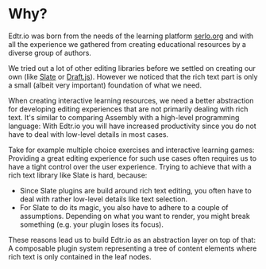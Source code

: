 # Why?

Edtr.io was born from the needs of the learning platform
[serlo.org](https://serlo.org/) and with all the experience we gathered from
creating educational resources by a diverse group of authors.

We tried out a lot of other editing libraries before we settled on creating our
own (like [Slate](https://www.slatejs.org/) or
[Draft.js](https://draftjs.org/)). However we noticed that the rich text part is
only a small (albeit very important) foundation of what we need.

When creating interactive learning resources, we need a better abstraction for
developing editing experiences that are not primarily dealing with rich text.
It's similar to comparing Assembly with a high-level programming language: With
Edtr.io you will have increased productivity since you do not have to deal with
low-level details in most cases.

Take for example multiple choice exercises and interactive learning games:
Providing a great editing experience for such use cases often requires us to
have a tight control over the user experience. Trying to achieve that with a
rich text library like Slate is hard, because:

- Since Slate plugins are build around rich text editing, you often have to deal
  with rather low-level details like text selection.
- For Slate to do its magic, you also have to adhere to a couple of assumptions.
  Depending on what you want to render, you might break something (e.g. your
  plugin loses its focus).

These reasons lead us to build Edtr.io as an abstraction layer on top of that: A
composable plugin system representing a tree of content elements where rich text
is only contained in the leaf nodes.
